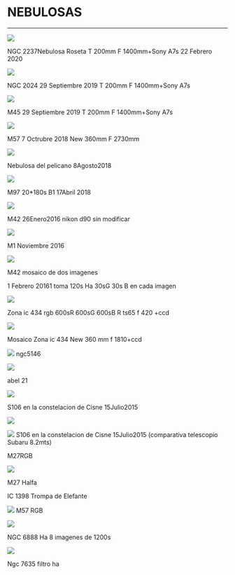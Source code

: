 # NEBULOSAS
---


<img 
	src="https://astroccd.files.wordpress.com/2020/03/img-20200302-wa0019.jpg"
	loading="lazy" 
/>

NGC 2237Nebulosa Roseta T 200mm F 1400mm+Sony A7s 22 Febrero 2020

<img 
	src="https://astroccd.files.wordpress.com/2019/10/ngc2024final.jpg"
	loading="lazy" 
/>

NGC 2024 29 Septiembre 2019 T 200mm F 1400mm+Sony A7s

<img 
	src="https://astroccd.files.wordpress.com/2019/10/m45final.jpg"
	loading="lazy" 
/>

M45 29 Septiembre 2019 T 200mm F 1400mm+Sony A7s

<img 
	src="https://astroccd.files.wordpress.com/2018/10/m57_f.jpg"
	loading="lazy" 
/>

M57 7 Octrubre 2018 New 360mm F 2730mm

<img 
	src="https://astroccd.files.wordpress.com/2018/08/1.png"
	loading="lazy" 
/>

Nebulosa del pelicano 8Agosto2018

<img 
	src="https://astroccd.files.wordpress.com/2018/04/m97.jpg"
	loading="lazy" 
/>

M97 20*180s B1 17Abril 2018

<img 
	src="https://astroccd.files.wordpress.com/2012/11/m42f_re.jpg"
	loading="lazy" 
/>

M42 26Enero2016 nikon d90 sin modificar

<img 
	src="https://astroccd.files.wordpress.com/2012/11/m1_20161111_i88.jpg"
	loading="lazy" 
/>

M1 Noviembre 2016

<img 
	src="https://astroccd.files.wordpress.com/2012/11/m42_20160101_i88.jpg"
	loading="lazy" 
/>

M42 mosaico de dos imagenes

1 Febrero 20161 toma 120s Ha 30sG 30s B en cada imagen

<img 
	src="https://astroccd.files.wordpress.com/2012/11/zona_-ic434_re.jpg"
	loading="lazy" 
/>

Zona ic 434 rgb 600sR 600sG 600sB R ts65 f 420 +ccd

<img 
	src="https://astroccd.files.wordpress.com/2012/11/2024-ic434-pp.jpg"
	loading="lazy" 
/>

Mosaico Zona ic 434 New 360 mm f 1810+ccd

<img 
	src="https://astroccd.files.wordpress.com/2012/10/ic-5146-15-600s-pa2.jpg"
	loading="lazy" 
/>
ngc5146

<img 
	src="https://astroccd.files.wordpress.com/2012/10/user_556_medusa_pa.jpg"
	loading="lazy" 
/>

abel 21

<img 
	src="https://astroccd.files.wordpress.com/2012/11/s106.jpg"
	loading="lazy" 
/>

S106 en la constelacion de Cisne 15Julio2015

<img 
	src="https://astroccd.files.wordpress.com/2012/11/comparativa.jpg"
	loading="lazy" 
/>

<img 
	src="https://astroccd.files.wordpress.com/2012/11/m27_19junio2015final.jpg"
	loading="lazy" 
/>
S106 en la constelacion de Cisne 15Julio2015 (comparativa telescopio Subaru 8.2mts)

M27RGB

<img 
	src="https://astroccd.files.wordpress.com/2012/11/m27.jpg"
	loading="lazy" 
/>
<a href="https://astroccd.files.wordpress.com/2012/11/m27.jpg"></a>

M27 Halfa

IC 1398 Trompa de Elefante

<img 
	src="https://astroccd.files.wordpress.com/2012/11/rgbpix3.jpg"
	loading="lazy" 
/>
<a href="https://astroccd.files.wordpress.com/2012/11/rgbpix3.jpg"></a>M57 RGB

<img 
	src="https://astroccd.files.wordpress.com/2012/10/ngc-6888-rgb-8-2-4-image-1200s-21-ago-2009.jpg"
	loading="lazy" 
/>
<a href="https://astroccd.files.wordpress.com/2012/10/ngc-6888-rgb-8-2-4-image-1200s-21-ago-2009.jpg"></a>

NGC 6888 Ha 8 imagenes de 1200s

<img 
	src="https://astroccd.files.wordpress.com/2012/10/l-ngc-7635-pa.jpg"
	loading="lazy" 
/>
<a href="https://astroccd.files.wordpress.com/2012/10/l-ngc-7635-pa.jpg"></a>

Ngc 7635 filtro ha